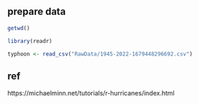 
## prepare data

```{r preparation, message=FALSE, warning=FALSE}

getwd()

library(readr)

typhoon <- read_csv("RawData/1945-2022-1679448296692.csv")

```

## ref
https://michaelminn.net/tutorials/r-hurricanes/index.html